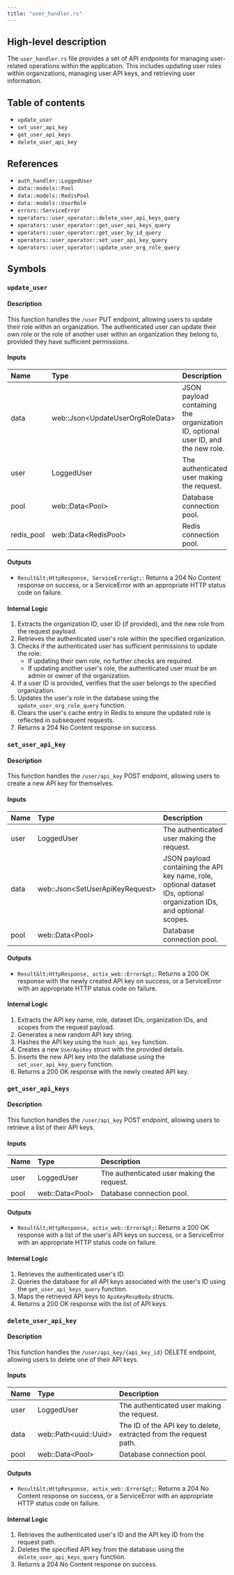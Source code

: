 ```yaml
---
title: "user_handler.rs"
---
```


## High-level description
The `user_handler.rs` file provides a set of API endpoints for managing user-related operations within the application. This includes updating user roles within organizations, managing user API keys, and retrieving user information.

## Table of contents
- `update_user`
- `set_user_api_key`
- `get_user_api_keys`
- `delete_user_api_key`

## References
- `auth_handler::LoggedUser`
- `data::models::Pool`
- `data::models::RedisPool`
- `data::models::UserRole`
- `errors::ServiceError`
- `operators::user_operator::delete_user_api_keys_query`
- `operators::user_operator::get_user_api_keys_query`
- `operators::user_operator::get_user_by_id_query`
- `operators::user_operator::set_user_api_key_query`
- `operators::user_operator::update_user_org_role_query`

## Symbols
### `update_user`
#### Description
This function handles the `/user` PUT endpoint, allowing users to update their role within an organization. The authenticated user can update their own role or the role of another user within an organization they belong to, provided they have sufficient permissions.

#### Inputs
| Name | Type | Description |
|:-----|:-----|:------------|
| data | web::Json&lt;UpdateUserOrgRoleData&gt; | JSON payload containing the organization ID, optional user ID, and the new role. |
| user | LoggedUser | The authenticated user making the request. |
| pool | web::Data&lt;Pool&gt; | Database connection pool. |
| redis_pool | web::Data&lt;RedisPool&gt; | Redis connection pool. |

#### Outputs
- `Result&lt;HttpResponse, ServiceError&gt;`: Returns a 204 No Content response on success, or a ServiceError with an appropriate HTTP status code on failure.

#### Internal Logic
1. Extracts the organization ID, user ID (if provided), and the new role from the request payload.
2. Retrieves the authenticated user's role within the specified organization.
3. Checks if the authenticated user has sufficient permissions to update the role:
    - If updating their own role, no further checks are required.
    - If updating another user's role, the authenticated user must be an admin or owner of the organization.
4. If a user ID is provided, verifies that the user belongs to the specified organization.
5. Updates the user's role in the database using the `update_user_org_role_query` function.
6. Clears the user's cache entry in Redis to ensure the updated role is reflected in subsequent requests.
7. Returns a 204 No Content response on success.

### `set_user_api_key`
#### Description
This function handles the `/user/api_key` POST endpoint, allowing users to create a new API key for themselves.

#### Inputs
| Name | Type | Description |
|:-----|:-----|:------------|
| user | LoggedUser | The authenticated user making the request. |
| data | web::Json&lt;SetUserApiKeyRequest&gt; | JSON payload containing the API key name, role, optional dataset IDs, optional organization IDs, and optional scopes. |
| pool | web::Data&lt;Pool&gt; | Database connection pool. |

#### Outputs
- `Result&lt;HttpResponse, actix_web::Error&gt;`: Returns a 200 OK response with the newly created API key on success, or a ServiceError with an appropriate HTTP status code on failure.

#### Internal Logic
1. Extracts the API key name, role, dataset IDs, organization IDs, and scopes from the request payload.
2. Generates a new random API key string.
3. Hashes the API key using the `hash_api_key` function.
4. Creates a new `UserApiKey` struct with the provided details.
5. Inserts the new API key into the database using the `set_user_api_key_query` function.
6. Returns a 200 OK response with the newly created API key.

### `get_user_api_keys`
#### Description
This function handles the `/user/api_key` POST endpoint, allowing users to retrieve a list of their API keys.

#### Inputs
| Name | Type | Description |
|:-----|:-----|:------------|
| user | LoggedUser | The authenticated user making the request. |
| pool | web::Data&lt;Pool&gt; | Database connection pool. |

#### Outputs
- `Result&lt;HttpResponse, actix_web::Error&gt;`: Returns a 200 OK response with a list of the user's API keys on success, or a ServiceError with an appropriate HTTP status code on failure.

#### Internal Logic
1. Retrieves the authenticated user's ID.
2. Queries the database for all API keys associated with the user's ID using the `get_user_api_keys_query` function.
3. Maps the retrieved API keys to `ApiKeyRespBody` structs.
4. Returns a 200 OK response with the list of API keys.

### `delete_user_api_key`
#### Description
This function handles the `/user/api_key/{api_key_id}` DELETE endpoint, allowing users to delete one of their API keys.

#### Inputs
| Name | Type | Description |
|:-----|:-----|:------------|
| user | LoggedUser | The authenticated user making the request. |
| data | web::Path&lt;uuid::Uuid&gt; | The ID of the API key to delete, extracted from the request path. |
| pool | web::Data&lt;Pool&gt; | Database connection pool. |

#### Outputs
- `Result&lt;HttpResponse, actix_web::Error&gt;`: Returns a 204 No Content response on success, or a ServiceError with an appropriate HTTP status code on failure.

#### Internal Logic
1. Retrieves the authenticated user's ID and the API key ID from the request path.
2. Deletes the specified API key from the database using the `delete_user_api_keys_query` function.
3. Returns a 204 No Content response on success.
